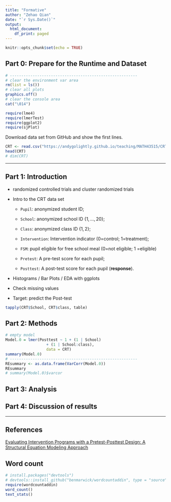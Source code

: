 ```yaml
---
title: "Formative"
author: "Zehao Qian"
date: "`r Sys.Date()`"
output:
  html_document:
    df_print: paged
---
```


```r
knitr::opts_chunk$set(echo = TRUE)
```

## Part 0: Prepare for the Runtime and Dataset

```r
# --------------------------------------------------------
# clear the environment var area
rm(list = ls())
# clear all plots
graphics.off()
# clear the console area
cat("\014")
```

```r
require(lme4)
require(lmerTest)
require(ggplot2)
require(sjPlot)
```

Download data set from GitHub and show the first lines.

```r
CRT <- read.csv("https://andygolightly.github.io/teaching/MATH43515/CRT.csv", header=TRUE)
head(CRT)
# dim(CRT)
```

------------------------------------------------------------------------

## Part 1: Introduction

-   randomized controlled trials and cluster randomized trials

<!-- -->

-   Intro to the CRT data set

    -   `Pupil`: anonymized student ID;

    -   `School`: anonymized school ID $\{1,\dots,20\}$;

    -   `Class`: anonymized class ID $\{1,2\}$;

    -   `Intervention`: Intervention indicator (0=control; 1=treatment);

    -   `FSM`: pupil eligible for free school meal (0=not eligible; 1 =eligible)

    -   `Pretest`: A pre-test score for each pupil;

    -   `Posttest`: A post-test score for each pupil (**response**).

-   Histograms / Bar Plots / EDA with ggplots

-   Check missing values

-   Target: predict the Post-test

```r
tapply(CRT$School, CRT$class, table)
```

## Part 2: Methods

```r
# empty model
Model.0 = lmer(Posttest ~ 1 + (1 | School)
                  + (1 | School:class),
                  data = CRT)
summary(Model.0)
# --------------------------------------------------------
REsummary <- as.data.frame(VarCorr(Model.0))
REsummary
# summary(Model.0)$varcor
```

## Part 3: Analysis

## Part 4: Discussion of results

------------------------------------------------------------------------

## References

[Evaluating Intervention Programs with a Pretest-Posttest Design: A Structural Equation Modeling Approach](https://www.ncbi.nlm.nih.gov/pmc/articles/PMC5332425/pdf/fpsyg-08-00223.pdf)

## Word count

```r
# install.packages("devtools")
# devtools::install_github("benmarwick/wordcountaddin", type = "source", dependencies = TRUE)
require(wordcountaddin)
word_count()
text_stats()
```
